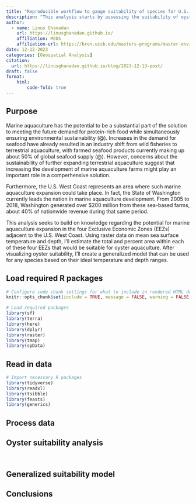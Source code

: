```yaml
---
title: "Reproducible workflow to gauge suitability of species for U.S. West Coast marine aquaculture"
description: "This analysis starts by assessing the suitability of oyster aquaculture in U.S. West Coast Exclusive Economic Zones. Then, a generalized model that provides total and percent area of suitability for any species based on input ranges of suitable temperature and depth."
author: 
  - name: Linus Ghanadan
    url: https://linusghanadan.github.io/
    affiliation: MEDS
    affiliation-url: https://bren.ucsb.edu/masters-programs/master-environmental-data-science
date: 12-12-2023
categories: [Geospatial Analysis]
citation:
  url: https://linusghanadan.github.io/blog/2023-12-13-post/
draft: false
format:
    html:
        code-fold: true
---
```


## Purpose

Marine aquaculture has the potential to be a substantial part of the solution to meeting the future demand for protein-rich food while simultaneously ensuring environmental sustainability (\@). Increases in the demand for seafood have already resulted in an industry shift from wild fisheries to terrestrial aquaculture, with farmed seafood products currently making up about 50% of global seafood supply (\@). However, concerns about the sustainability of further expanding terrestrial aquaculture suggest that increasing the development of marine aquaculture farms might play an important role in a comperhensive solution.

Furthermore, the U.S. West Coast represents an area where such marine aquaculture expansion could take place. In fact, the State of Washington currently leads the nation in marine aquaculture development. From 2005 to 2018, Washington generated over \$200 million from these sea-based farms, about 40% of nationwide revenue during that same period.

This analysis seeks to build on knowledge regarding the potential for marine aquaculture expansion in the four Exclusive Economic Zones (EEZs) adjacent to the U.S. West Coast. Using raster data on mean sea surface temperature and depth, I'll estimate the total and percent area within each of these four EEZs that would be suitable for oyster aquaculture. After visualizing oyster suitability, I'll create a generalized model that can be used for any species based on their ideal temperature and depth ranges.

## Load required R packages

```r
# Configure code chunk settings for what to include in rendered HTML document
knitr::opts_chunk$set(include = TRUE, message = FALSE, warning = FALSE)
```

```r
# Load required packages
library(sf)
library(terra)
library(here)
library(dplyr)
library(raster)
library(tmap)
library(spData)
```

## Read in data

```r
# Import necessary R packages
library(tidyverse)
library(readxl)
library(tsibble)
library(feasts)
library(generics)

```

## Process data

#### 

## Oyster suitability analysis

```r

```

```r

```

## Generalized suitability model

## Conclusions
